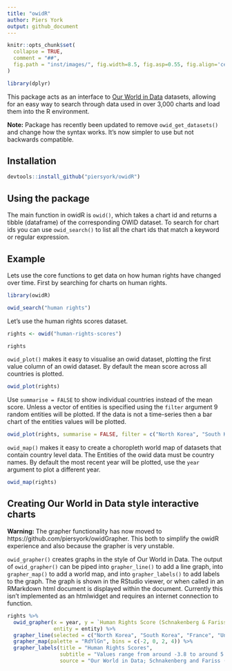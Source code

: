 ```yaml
---
title: "owidR"
author: Piers York
output: github_document
---
```


```r
knitr::opts_chunk$set(
  collapse = TRUE,
  comment = "##",
  fig.path = "inst/images/", fig.width=8.5, fig.asp=0.55, fig.align='center'
)

library(dplyr)
```

This package acts as an interface to [Our World in Data](https://ourworldindata.org/) datasets, allowing for an easy way to search through data used in over 3,000 charts and load them into the R environment.

**Note:** Package has recently been updated to remove `owid_get_datasets()` and change how the syntax works. It's now simpler to use but not backwards compatible.

## Installation

``` r
devtools::install_github("piersyork/owidR")
```

## Using the package
The main function in owidR is `owid()`, which takes a chart id and returns a tibble (dataframe) of the corresponding OWID dataset. To search for chart ids you can use `owid_search()` to list all the chart ids that match a keyword or regular expression.

## Example
Lets use the core functions to get data on how human rights have changed over time. First by searching for charts on human rights.
  
``` r
library(owidR)

owid_search("human rights")

```

Let's use the human rights scores dataset.

``` r

rights <- owid("human-rights-scores")

rights

```


`owid_plot()` makes it easy to visualise an owid dataset, plotting the first value column of an owid dataset. By default the mean score across all countries is plotted.
```r
owid_plot(rights)
```

Use `summarise = FALSE` to show individual countries instead of the mean score. Unless a vector of entities is specified using the `filter` argument 9 random entities will be plotted. If the data is not a time-series then a bar chart of the entities values will be plotted.
```r
owid_plot(rights, summarise = FALSE, filter = c("North Korea", "South Korea", "France", "United Kingdom", "United States"))
```

`owid_map()` makes it easy to create a choropleth world map of datasets that contain country level data. The Entities of the owid data must be country names. By default the most recent year will be plotted, use the `year` argument to plot a different year.
```r
owid_map(rights)
```

## Creating Our World in Data style interactive charts 
**Warning:** The grapher functionality has now moved to https://github.com/piersyork/owidGrapher. This both to simplify the owidR experience and also because the grapher is very unstable.

`owid_grapher()` creates graphs in the style of Our World in Data. The output of `owid_grapher()` can be piped into `grapher_line()` to add a line graph, into `grapher_map()` to add a world map, and into `grapher_labels()` to add labels to the graph. The graph is shown in the RStudio viewer, or when called in an RMarkdown html document is displayed within the document. Currently this isn't implemented as an htmlwidget and requires an internet connection to function.
```r
rights %>% 
  owid_grapher(x = year, y = `Human Rights Score (Schnakenberg & Fariss, 2014; Fariss, 2019)`, 
               entity = entity) %>% 
  grapher_line(selected = c("North Korea", "South Korea", "France", "United Kingdom", "United States")) %>% 
  grapher_map(palette = "RdYlGn", bins = c(-2, 0, 2, 4)) %>% 
  grapher_labels(title = "Human Rights Scores",
                 subtitle = "Values range from around -3.8 to around 5.4 (the higher the better)",
                 source = "Our World in Data; Schnakenberg and Fariss (2014); Fariss (2019)")
```





